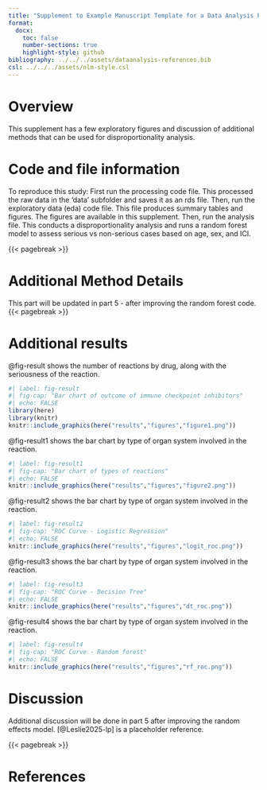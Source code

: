 ```yaml
---
title: "Supplement to Example Manuscript Template for a Data Analysis Project"
format:
  docx:
    toc: false
    number-sections: true
    highlight-style: github
bibliography: ../../../assets/dataanalysis-references.bib
csl: ../../../assets/nlm-style.csl
---
```


# Overview

This supplement has a few exploratory figures and discussion of additional methods that can be used for disproportionality analysis.


# Code and file information

To reproduce this study:
First run the processing code file. This processed the raw data in the 'data' subfolder and saves it as an rds file.
Then, run the exploratory data (eda) code file. This file produces summary tables and figures.
The figures are available in this supplement.
Then, run the analysis file. This conducts a disproportionality analysis and runs a random forest model to assess serious vs non-serious cases based on age, sex, and ICI.


{{< pagebreak >}}


# Additional Method Details

This part will be updated in part 5 - after improving the random forest code.
{{< pagebreak >}}


# Additional results


@fig-result shows the number of reactions by drug, along with the seriousness of the reaction.

```r
#| label: fig-result
#| fig-cap: "Bar chart of outcome of immune checkpoint inhibitors"
#| echo: FALSE
library(here)
library(knitr)
knitr::include_graphics(here("results","figures","figure1.png"))
```

@fig-result1 shows the bar chart by type of organ system involved in the reaction.

```r
#| label: fig-result1
#| fig-cap: "Bar chart of types of reactions"
#| echo: FALSE
knitr::include_graphics(here("results","figures","figure2.png"))
```

@fig-result2 shows the bar chart by type of organ system involved in the reaction.

```r
#| label: fig-result2
#| fig-cap: "ROC Curve - Logistic Regression"
#| echo: FALSE
knitr::include_graphics(here("results","figures","logit_roc.png"))
```

@fig-result3 shows the bar chart by type of organ system involved in the reaction.

```r
#| label: fig-result3
#| fig-cap: "ROC Curve - Decision Tree"
#| echo: FALSE
knitr::include_graphics(here("results","figures","dt_roc.png"))
```

@fig-result4 shows the bar chart by type of organ system involved in the reaction.

```r
#| label: fig-result4
#| fig-cap: "ROC Curve - Random forest"
#| echo: FALSE
knitr::include_graphics(here("results","figures","rf_roc.png"))
```


# Discussion

Additional discussion will be done in part 5 after improving the random effects model.
[@Leslie2025-lp] is a placeholder reference.


{{< pagebreak >}}


# References



